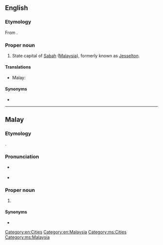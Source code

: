 ==English==
{{wikipedia}}

===Etymology===
From {{etyl|ms}} {{term|Kota Kinabalu|lang=ms}}.

===Proper noun===
{{en-proper noun}}

# State capital of [[Sabah]] ([[Malaysia]]), formerly known as [[Jesselton]].

====Translations====
{{trans-top|capital of Sabah}}
* Malay: {{t|ms|Kota Kinabalu}}
{{trans-mid}}
{{trans-bottom}}

====Synonyms====
* {{l|en|Jesselton}}

[[Category:en:Cities]]
[[Category:en:Malaysia]]

----

==Malay==
{{wikipedia|lang=ms}}

===Etymology===
{{compound|kota|gloss1=town|Kinabalu|lang=ms}}.

===Pronunciation===
* {{a|Johor-Selangor}} {{IPA|/kotə kinabalu/|lang=ms}}
* {{a|Riau-Lingga}} {{IPA|/kota kinabalau/|lang=ms}}

===Proper noun===
{{head|ms|proper noun|head={{l|ms|kota}} {{l|ms|Kinabalu}}}}

# {{l|en|Kota Kinabalu}} {{qualifier|capital of Sabah}}

====Synonyms====
* {{l|ms|Jesselton}}

[[Category:ms:Cities]]
[[Category:ms:Malaysia]]